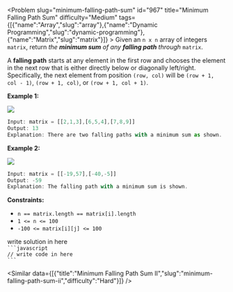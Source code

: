 
<Problem slug="minimum-falling-path-sum" id="967" title="Minimum Falling Path Sum" difficulty="Medium" tags={[{"name":"Array","slug":"array"},{"name":"Dynamic Programming","slug":"dynamic-programming"},{"name":"Matrix","slug":"matrix"}]} >
    Given an `n x n` array of integers `matrix`, return _the **minimum sum** of any **falling path** through_ `matrix`.

A **falling path** starts at any element in the first row and chooses the element in the next row that is either directly below or diagonally left/right. Specifically, the next element from position `(row, col)` will be `(row + 1, col - 1)`, `(row + 1, col)`, or `(row + 1, col + 1)`.

**Example 1:**

![](https://assets.leetcode.com/uploads/2021/11/03/failing1-grid.jpg)
```javascript 
Input: matrix = [[2,1,3],[6,5,4],[7,8,9]]
Output: 13
Explanation: There are two falling paths with a minimum sum as shown.
```

**Example 2:**

![](https://assets.leetcode.com/uploads/2021/11/03/failing2-grid.jpg)
```javascript 
Input: matrix = [[-19,57],[-40,-5]]
Output: -59
Explanation: The falling path with a minimum sum is shown.
```

**Constraints:**

*   `n == matrix.length == matrix[i].length`
*   `1 <= n <= 100`
*   `-100 <= matrix[i][j] <= 100`
</Problem >

<Solution>
write solution in here
</Solution>

<Code>
```javascript
// write code in here
```
</Code>

<Similar data={[{"title":"Minimum Falling Path Sum II","slug":"minimum-falling-path-sum-ii","difficulty":"Hard"}]} />
